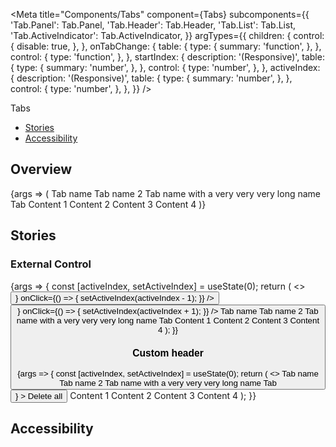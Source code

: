 
<Meta
  title="Components/Tabs"
  component={Tabs}
  subcomponents={{
    'Tab.Panel': Tab.Panel,
    'Tab.Header': Tab.Header,
    'Tab.List': Tab.List,
    'Tab.ActiveIndicator': Tab.ActiveIndicator,
  }}
  argTypes={{
    children: {
      control: {
        disable: true,
      },
    },
    onTabChange: {
      table: {
        type: {
          summary: 'function',
        },
      },
      control: {
        type: 'function',
      },
    },
    startIndex: {
      description: '(Responsive)',
      table: {
        type: {
          summary: 'number',
        },
      },
      control: {
        type: 'number',
      },
    },
    activeIndex: {
      description: '(Responsive)',
      table: {
        type: {
          summary: 'number',
        },
      },
      control: {
        type: 'number',
      },
    },
  }}
/>

<PageHeader>Tabs</PageHeader>

- [Stories](#stories)
- [Accessibility](#accessibility)

## Overview

<Canvas>
  <Story name="Default">
    {args => (
      <Tabs {...args}>
        <Tab.Header>
          <Tab.List>
            <Tab>Tab name</Tab>
            <Tab>Tab name 2</Tab>
            <Tab>Tab name with a very very very long name</Tab>
            <Tab>Tab</Tab>
            <Tab.ActiveIndicator />
          </Tab.List>
        </Tab.Header>
        <Tab.Panel>
          <Flex marginTop="xs">Content 1</Flex>
        </Tab.Panel>
        <Tab.Panel>
          <Flex marginTop="xs">Content 2</Flex>
        </Tab.Panel>
        <Tab.Panel>
          <Flex marginTop="xs">Content 3</Flex>
        </Tab.Panel>
        <Tab.Panel>
          <Flex marginTop="xs">Content 4</Flex>
        </Tab.Panel>
      </Tabs>
    )}
  </Story>
</Canvas>

<ArgsTable story="Default" />

## Stories

### External Control

<Canvas>
  <Story name="External control">
    {args => {
      const [activeIndex, setActiveIndex] = useState(0);
      return (
        <>
          <Flex style={{gap: 8}}>
            <Button
              variant="solid-inverted"
              iconOnly
              icon={<Icon size={16} color="adaptive" type="arrow_left" />}
              onClick={() => {
                setActiveIndex(activeIndex - 1);
              }}
            />
            <Button
              variant="solid-inverted"
              iconOnly
              icon={<Icon size={16} color="adaptive" type="arrow_right" />}
              onClick={() => {
                setActiveIndex(activeIndex + 1);
              }}
            />
          </Flex>
          <Tabs activeIndex={activeIndex}>
            <Tab.Header>
              <Tab.List>
                <Tab disabled>Tab name</Tab>
                <Tab disabled>Tab name 2</Tab>
                <Tab disabled>Tab name with a very very very long name</Tab>
                <Tab disabled>Tab</Tab>
                <Tab.ActiveIndicator />
              </Tab.List>
            </Tab.Header>
            <Tab.Panel>
              <Flex marginTop="xs">Content 1</Flex>
            </Tab.Panel>
            <Tab.Panel>
              <Flex marginTop="xs">Content 2</Flex>
            </Tab.Panel>
            <Tab.Panel>
              <Flex marginTop="xs">Content 3</Flex>
            </Tab.Panel>
            <Tab.Panel>
              <Flex marginTop="xs">Content 4</Flex>
            </Tab.Panel>
          </Tabs>
        </>
      );
    }}
  </Story>
</Canvas>

### Custom header

<Canvas>
  <Story name="Custom header">
    {args => {
      const [activeIndex, setActiveIndex] = useState(0);
      return (
        <>
          <Tabs startIndex={1}>
            <Tab.Header>
              <Flex fullHeight fullWidth alignItems="center">
                <Tab.List style={{marginRight: 'auto'}} fullHeight>
                  <Tab>Tab name</Tab>
                  <Tab>Tab name 2</Tab>
                  <Tab>Tab name with a very very very long name</Tab>
                  <Tab>Tab</Tab>
                  <Tab.ActiveIndicator />
                </Tab.List>
                <Button
                  size="s"
                  variant="solid-inverted"
                  icon={<Icon size={16} color="adaptive" type="trash" />}
                >
                  Delete all
                </Button>
              </Flex>
            </Tab.Header>
            <Tab.Panel>
              <Flex marginTop="xs">Content 1</Flex>
            </Tab.Panel>
            <Tab.Panel>
              <Flex marginTop="xs">Content 2</Flex>
            </Tab.Panel>
            <Tab.Panel>
              <Flex marginTop="xs">Content 3</Flex>
            </Tab.Panel>
            <Tab.Panel>
              <Flex marginTop="xs">Content 4</Flex>
            </Tab.Panel>
          </Tabs>
        </>
      );
    }}
  </Story>
</Canvas>

## Accessibility

<TabsA11y />
